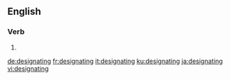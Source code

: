 ==English==

===Verb===
{{head|en|present participle}}

# {{present participle of|designate|lang=en}}

[[de:designating]]
[[fr:designating]]
[[it:designating]]
[[ku:designating]]
[[ja:designating]]
[[vi:designating]]